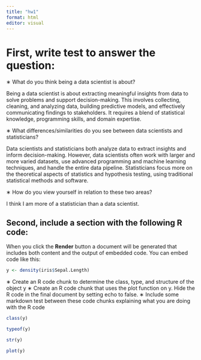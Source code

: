 ```yaml
---
title: "hw1"
format: html
editor: visual
---
```


# First, write test to answer the question:

∗ What do you think being a data scientist is about?

Being a data scientist is about extracting meaningful insights from data to solve problems and support decision-making. This involves collecting, cleaning, and analyzing data, building predictive models, and effectively communicating findings to stakeholders. It requires a blend of statistical knowledge, programming skills, and domain expertise.

∗ What differences/similarities do you see between data scientists and statisticians?

Data scientists and statisticians both analyze data to extract insights and inform decision-making. However, data scientists often work with larger and more varied datasets, use advanced programming and machine learning techniques, and handle the entire data pipeline. Statisticians focus more on the theoretical aspects of statistics and hypothesis testing, using traditional statistical methods and software.

∗ How do you view yourself in relation to these two areas?

I think I am more of a statistician than a data scientist.

## Second, include a section with the following R code:

When you click the **Render** button a document will be generated that includes both content and the output of embedded code. You can embed code like this:

```r
y <- density(iris$Sepal.Length)
```

∗ Create an R code chunk to determine the class, type, and structure of the object y ∗ Create an R code chunk that uses the plot function on y. Hide the R code in the final document by setting echo to false. ∗ Include some markdown test between these code chunks explaining what you are doing with the R code

```r
class(y)
```

```r
typeof(y)
```

```r
str(y)
```

```r
plot(y)
```
